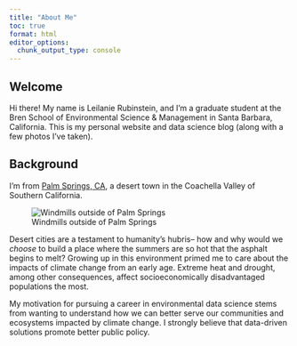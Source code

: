 ```yaml
---
title: "About Me"
toc: true
format: html
editor_options: 
  chunk_output_type: console
---
```


## Welcome

Hi there! My name is Leilanie Rubinstein, and I'm a graduate student at the Bren School of Environmental Science & Management in Santa Barbara, California. This is my personal website and data science blog (along with a few photos I've taken).

## Background

I'm from [Palm Springs, CA](https://visitpalmsprings.com/), a desert town in the Coachella Valley of Southern California. 

![Windmills outside of Palm Springs](media/DSC_9137.jpg)

Desert cities are a testament to humanity's hubris-- how and why would we *choose* to build a place where the summers are so hot that the asphalt begins to melt? Growing up in this environment primed me to care about the impacts of climate change from an early age. Extreme heat and drought, among other consequences, affect socioeconomically disadvantaged populations the most.

My motivation for pursuing a career in environmental data science stems from wanting to understand how we can better serve our communities and ecosystems impacted by climate change. I strongly believe that data-driven solutions promote better public policy.

<!-- ## What I do for work -->

<!-- <p class="spacecadet-text center-text">some text</p> -->

<!-- ## What I do for fun -->

<!-- <p class="center-spacecadet">give the people what they want!</p> -->

<!-- here is some more text [.center-spacecadet] -->

<!-- ::: {.spacecadet-text} -->
<!-- here is a line -->

<!-- here is another line -->
<!-- ::: -->
